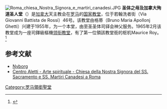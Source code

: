 [[File:Roma_chiesa_Nostra_Signora_e_martiri_canadesi.JPG|thumb]]
'''圣体之母及加拿大殉道圣人堂'''（{{lang-it|Chiesa di Nostra Signora del Santissimo Sacramento e dei Santi Martiri Canadesi}}）是[[加拿大|加拿大]]天主教会在[[罗马|罗马]]的[[罗马各国教堂|国家教堂]]，位于若翰洗者街（Via Giovanni Battista de Rossi）46号。该教堂由格蒂（Bruno Maria Apollonj Ghetti）兴建于1955年，为一个本堂，由至圣圣体司铎会神父服务。1965年2月该教堂成为一座司鐸級樞機[[领衔教堂|领衔教堂]]，有了第一位領該教堂銜的枢机Maurice Roy。<ref>{{cite web|title=Nostra Signora del SS. Sacramento e Santi Martiri Canadesi (Cardinal Titular Church)|url=http://www.catholic-hierarchy.org/diocese/d1n09.html|publisher=Catholic-hierarchy.org|accessdate=2012-09-18|archive-date=2020-01-16|archive-url=https://web.archive.org/web/20200116051219/http://www.catholic-hierarchy.org/diocese/d1n09.html|dead-url=no}}</ref>

==参考文献==
<references/>
*[https://web.archive.org/web/20060305004642/http://roma.katolsk.no/martiricanadensi.htm Nyborg]
*[https://web.archive.org/web/20090820190256/http://www.centroaletti.com/ita/opere/roma/57.htm Centro Aletti - Arte spirituale - Chiesa della Nostra Signora del SS. Sacramento e SS. Martiri Canadesi a Roma]

{{coord|41|55|3.93|N|12|31|8.89|E|region:IT_type:landmark|display=title}}

{{羅馬地標}}

{{DEFAULTSORT:Nostra Signora Del Santissimo Sacramento E Santi Martiri Canadesi}}
[[Category:罗马領銜聖堂|Category:罗马領銜聖堂]]